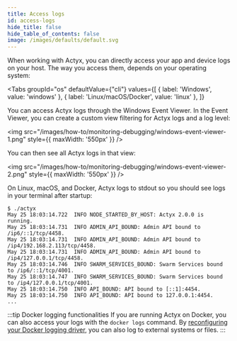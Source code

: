 ```yaml
---
title: Access logs
id: access-logs
hide_title: false
hide_table_of_contents: false
image: /images/defaults/default.svg
---
```


When working with Actyx, you can directly access your app and device logs on your host.
The way you access them, depends on your operating system:


<Tabs
  groupId="os"
  defaultValue={"cli"}
  values={[
    { label: 'Windows', value: 'windows' },
    { label: 'Linux/macOS/Docker', value: 'linux' },
  ]}
>


<TabItem value="windows">


You can access Actyx logs through the Windows Event Viewer. In the Event Viewer, you can create a custom view filtering for Actyx logs and a log level:

<img
  src="/images/how-to/monitoring-debugging/windows-event-viewer-1.png"
  style={{ maxWidth: '550px' }}
/>

You can then see all Actyx logs in that view:

<img
  src="/images/how-to/monitoring-debugging/windows-event-viewer-2.png"
  style={{ maxWidth: '550px' }}
/>

</TabItem>
<TabItem value="linux">


On Linux, macOS, and Docker, Actyx logs to stdout so you should see logs in your terminal after startup:

```text
$ ./actyx
May 25 18:03:14.722  INFO NODE_STARTED_BY_HOST: Actyx 2.0.0 is running.
May 25 18:03:14.731  INFO ADMIN_API_BOUND: Admin API bound to /ip6/::1/tcp/4458.
May 25 18:03:14.731  INFO ADMIN_API_BOUND: Admin API bound to /ip4/192.168.2.113/tcp/4458.
May 25 18:03:14.731  INFO ADMIN_API_BOUND: Admin API bound to /ip4/127.0.0.1/tcp/4458.
May 25 18:03:14.746  INFO SWARM_SERVICES_BOUND: Swarm Services bound to /ip6/::1/tcp/4001.
May 25 18:03:14.747  INFO SWARM_SERVICES_BOUND: Swarm Services bound to /ip4/127.0.0.1/tcp/4001.
May 25 18:03:14.750  INFO API_BOUND: API bound to [::1]:4454.
May 25 18:03:14.750  INFO API_BOUND: API bound to 127.0.0.1:4454.
...
```

:::tip Docker logging functionalities
If you are running Actyx on Docker, you can also access your logs with the `docker logs` command. By [reconfiguring your Docker logging driver](https://docs.docker.com/config/containers/logging/configure/), you can also log to external systems or files.
:::

</TabItem>
</Tabs>
